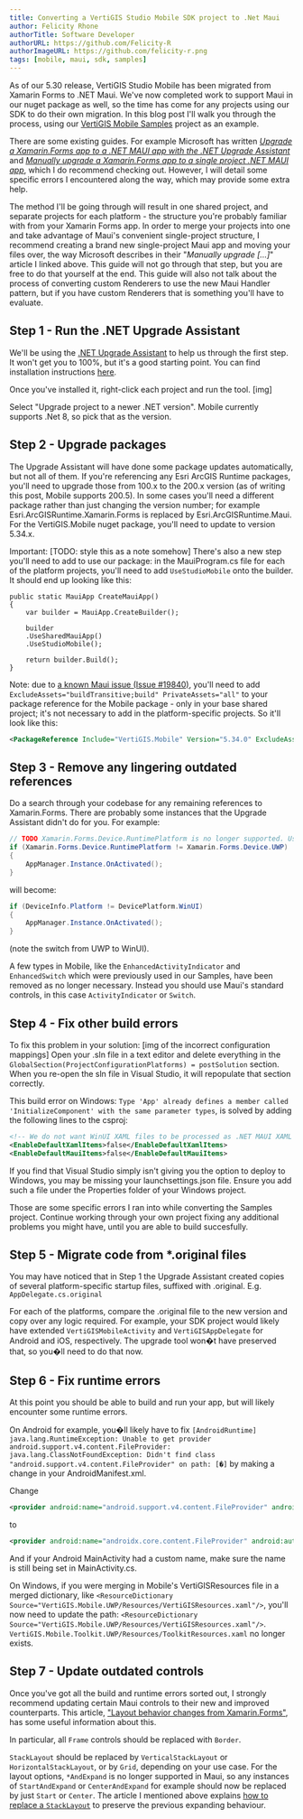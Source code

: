 ```yaml
---
title: Converting a VertiGIS Studio Mobile SDK project to .Net Maui
author: Felicity Rhone
authorTitle: Software Developer
authorURL: https://github.com/Felicity-R
authorImageURL: https://github.com/felicity-r.png
tags: [mobile, maui, sdk, samples]
---
```



As of our 5.30 release, VertiGIS Studio Mobile has been migrated from Xamarin Forms to .NET Maui. We've now completed work to support Maui in our nuget package as well, so the time has come for any projects using our SDK to do their own migration.
In this blog post I'll walk you through the process, using our [VertiGIS Mobile Samples](https://github.com/vertigis/vertigis-mobile-samples) project as an example.

<!--truncate-->

There are some existing guides. For example Microsoft has written [_Upgrade a Xamarin.Forms app to a .NET MAUI app with the .NET Upgrade Assistant_](https://learn.microsoft.com/en-us/dotnet/maui/migration/upgrade-assistant?view=net-maui-9.0&tabs=vswin) and
[_Manually upgrade a Xamarin.Forms app to a single project .NET MAUI app_](https://learn.microsoft.com/en-us/dotnet/maui/migration/multi-project-to-single-project?view=net-maui-9.0), which I do recommend checking out.
However, I will detail some specific errors I encountered along the way, which may provide some extra help.

The method I'll be going through will result in one shared project, and separate projects for each platform - the structure you're probably familiar with from your Xamarin Forms app.
In order to merge your projects into one and take advantage of Maui's convenient single-project structure, I recommend creating a brand new single-project Maui app and moving your files over, the way Microsoft describes in their "_Manually upgrade \[...]_" article I linked above.
This guide will not go through that step, but you are free to do that yourself at the end.
This guide will also not talk about the process of converting custom Renderers to use the new Maui Handler pattern, but if you have custom Renderers that is something you'll have to evaluate.

## Step 1 - Run the .NET Upgrade Assistant

We'll be using the [.NET Upgrade Assistant](https://learn.microsoft.com/en-us/dotnet/core/porting/upgrade-assistant-overview) to help us through the first step.
It won't get you to 100%, but it's a good starting point. You can find installation instructions [here](https://learn.microsoft.com/en-us/dotnet/maui/migration/upgrade-assistant?view=net-maui-8.0&tabs=vswin#installation).

Once you've installed it, right-click each project and run the tool.
\[img]

Select "Upgrade project to a newer .NET version". Mobile currently supports .Net 8, so pick that as the version.

## Step 2 - Upgrade packages

The Upgrade Assistant will have done some package updates automatically, but not all of them.
If you're referencing any Esri ArcGIS Runtime packages, you'll need to upgrade those from 100.x to the 200.x version (as of writing this post, Mobile supports 200.5).
In some cases you'll need a different package rather than just changing the version number; for example Esri.ArcGISRuntime.Xamarin.Forms is replaced by Esri.ArcGISRuntime.Maui.
For the VertiGIS.Mobile nuget package, you'll need to update to version 5.34.x.

Important: [TODO: style this as a note somehow]
There's also a new step you'll need to add to use our package: in the MauiProgram.cs file for each of the platform projects, you'll need to add `UseStudioMobile` onto the builder. It should end up looking like this:

```
public static MauiApp CreateMauiApp()
{
    var builder = MauiApp.CreateBuilder();

    builder
    .UseSharedMauiApp()
    .UseStudioMobile();

    return builder.Build();
}
```

Note: due to [a known Maui issue (Issue #19840)](https://github.com/dotnet/maui/issues/19840),
you'll need to add `ExcludeAssets="buildTransitive;build" PrivateAssets="all"` to your package reference for the Mobile package - only in your base shared project; it's not necessary to add in the platform-specific projects. So it'll look like this:

```xml
<PackageReference Include="VertiGIS.Mobile" Version="5.34.0" ExcludeAssets="buildTransitive;build" PrivateAssets="all" />
```

## Step 3 - Remove any lingering outdated references

Do a search through your codebase for any remaining references to Xamarin.Forms. There are probably some instances that the Upgrade Assistant didn't do for you. For example:

```cs
// TODO Xamarin.Forms.Device.RuntimePlatform is no longer supported. Use Microsoft.Maui.Devices.DeviceInfo.Platform instead. For more details see https://learn.microsoft.com/en-us/dotnet/maui/migration/forms-projects#device-changes
if (Xamarin.Forms.Device.RuntimePlatform != Xamarin.Forms.Device.UWP)
{
    AppManager.Instance.OnActivated();
}
```

will become:

```cs
if (DeviceInfo.Platform != DevicePlatform.WinUI)
{
    AppManager.Instance.OnActivated();
}
```

(note the switch from UWP to WinUI).

A few types in Mobile, like the `EnhancedActivityIndicator` and `EnhancedSwitch` which were previously used in our Samples, have been removed as no longer necessary. Instead you should use Maui's standard controls, in this case `ActivityIndicator` or `Switch`.

## Step 4 - Fix other build errors

To fix this problem in your solution:
[img of the incorrect configuration mappings]
Open your .sln file in a text editor and delete everything in the `GlobalSection(ProjectConfigurationPlatforms) = postSolution` section. When you re-open the sln file in Visual Studio, it will repopulate that section correctly.

This build error on Windows: `Type 'App' already defines a member called 'InitializeComponent' with the same parameter types`, is solved by adding the following lines to the csproj:

```xml
<!-- We do not want WinUI XAML files to be processed as .NET MAUI XAML -->
<EnableDefaultXamlItems>false</EnableDefaultXamlItems>
<EnableDefaultMauiItems>false</EnableDefaultMauiItems>
```

If you find that Visual Studio simply isn't giving you the option to deploy to Windows, you may be missing your launchsettings.json file. Ensure you add such a file under the Properties folder of your Windows project.

Those are some specific errors I ran into while converting the Samples project. Continue working through your own project fixing any additional problems you might have, until you are able to build succesfully.

## Step 5 - Migrate code from \*.original files

You may have noticed that in Step 1 the Upgrade Assistant created copies of several platform-specific startup files, suffixed with .original.
E.g. `AppDelegate.cs.original`

For each of the platforms, compare the .original file to the new version and copy over any logic required. For example, your SDK project would likely have extended `VertiGISMobileActivity` and `VertiGISAppDelegate` for Android and iOS, respectively.
The upgrade tool won�t have preserved that, so you�ll need to do that now.

## Step 6 - Fix runtime errors

At this point you should be able to build and run your app, but will likely encounter some runtime errors.

On Android for example, you�ll likely have to fix `[AndroidRuntime] java.lang.RuntimeException: Unable to get provider android.support.v4.content.FileProvider: java.lang.ClassNotFoundException: Didn't find class "android.support.v4.content.FileProvider" on path: [�]`
by making a change in your AndroidManifest.xml.

Change

```xml
<provider android:name="android.support.v4.content.FileProvider" android:authorities="${applicationId}.fileprovider" android:exported="false" android:grantUriPermissions="true">
```

to

```xml
<provider android:name="androidx.core.content.FileProvider" android:authorities="${applicationId}.fileprovider" android:exported="false" android:grantUriPermissions="true">
```

And if your Android MainActivity had a custom name, make sure the name is still being set in MainActivity.cs.

On Windows, if you were merging in Mobile's VertiGISResources file in a merged dictionary, like `<ResourceDictionary Source="VertiGIS.Mobile.UWP/Resources/VertiGISResources.xaml"/>`, you'll now need to update the path: `<ResourceDictionary Source="VertiGIS.Mobile.UWP/Resources/VertiGISResources.xaml"/>`.
`VertiGIS.Mobile.Toolkit.UWP/Resources/ToolkitResources.xaml` no longer exists.

## Step 7 - Update outdated controls

Once you've got all the build and runtime errors sorted out, I strongly recommend updating certain Maui controls to their new and improved counterparts.
This article, ["Layout behavior changes from Xamarin.Forms"](https://learn.microsoft.com/en-us/dotnet/maui/migration/layouts?view=net-maui-9.0), has some useful information about this.

In particular, all `Frame` controls should be replaced with `Border`.

`StackLayout` should be replaced by `VerticalStackLayout` or `HorizontalStackLayout`, or by `Grid`, depending on your use case.
For the layout options, `*AndExpand` is no longer supported in Maui, so any instances of `StartAndExpand` or `CenterAndExpand` for example should now be replaced by just `Start` or `Center`.
The article I mentioned above explains [how to replace a `StackLayout`](https://learn.microsoft.com/en-us/dotnet/maui/migration/layouts?view=net-maui-9.0#stacklayout) to preserve the previous expanding behaviour.
